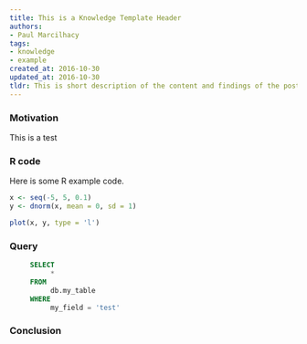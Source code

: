 ```yaml
---
title: This is a Knowledge Template Header
authors:
- Paul Marcilhacy
tags:
- knowledge
- example
created_at: 2016-10-30
updated_at: 2016-10-30
tldr: This is short description of the content and findings of the post.
---
```


### Motivation

This is a test

### R code

Here is some R example code.

```r
x <- seq(-5, 5, 0.1)
y <- dnorm(x, mean = 0, sd = 1)

plot(x, y, type = 'l')
```

### Query

```sql
     SELECT
          *
     FROM
          db.my_table
     WHERE
          my_field = 'test'
```

### Conclusion
